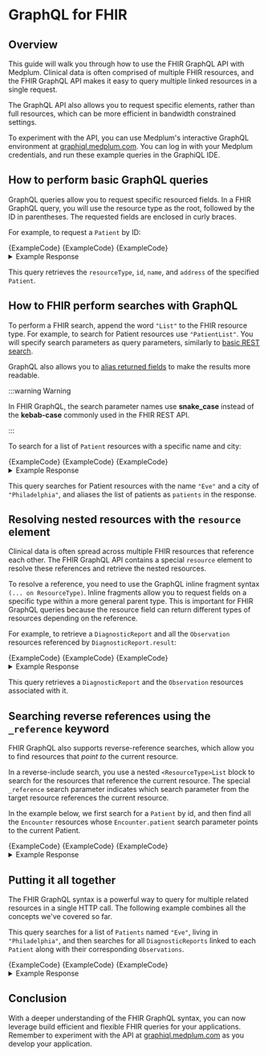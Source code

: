 ---
---


# GraphQL for FHIR

## Overview

This guide will walk you through how to use the FHIR GraphQL API with Medplum. Clinical data is often comprised of multiple FHIR resources, and the FHIR GraphQL API makes it easy to query multiple linked resources in a single request.

The GraphQL API also allows you to request specific elements, rather than full resources, which can be more efficient in bandwidth constrained settings.

To experiment with the API, you can use Medplum's interactive GraphQL environment at [graphiql.medplum.com](https://graphiql.medplum.com/). You can log in with your Medplum credentials, and run these example queries in the GraphiQL IDE.

## How to perform basic GraphQL queries

GraphQL queries allow you to request specific resourced fields. In a FHIR GraphQL query, you will use the resource type as the root, followed by the ID in parentheses. The requested fields are enclosed in curly braces.

For example, to request a `Patient` by ID:

<Tabs groupId="language">
  <TabItem value="graphql" label="GraphQL">
    <MedplumCodeBlock language="graphql" selectBlocks="GetPatientByIdGraphQL">
      {ExampleCode}
    </MedplumCodeBlock>
  </TabItem>
  <TabItem value="ts" label="Typescript">
    <MedplumCodeBlock language="ts" selectBlocks="GetPatientByIdTS">
      {ExampleCode}
    </MedplumCodeBlock>
  </TabItem>
  <TabItem value="curl" label="cURL">
    <MedplumCodeBlock language="bash" selectBlocks="GetPatientByIdCurl">
      {ExampleCode}
    </MedplumCodeBlock>
  </TabItem>
</Tabs>

<details>
  <summary>Example Response</summary>
  <MedplumCodeBlock language="ts" selectBlocks="GetPatientByIdResponse">
    {ExampleCode}
  </MedplumCodeBlock>
</details>

This query retrieves the `resourceType`, `id`, `name`, and `address` of the specified `Patient`.

## How to FHIR perform searches with GraphQL

To perform a FHIR search, append the word `"List"` to the FHIR resource type. For example, to search for Patient resources use `"PatientList"`. You will specify search parameters as query parameters, similarly to [basic REST search](/docs/search/basic-search).

GraphQL also allows you to [alias returned fields](https://devinschulz.com/rename-fields-by-using-aliases-in-graphql/) to make the results more readable.

:::warning Warning

In FHIR GraphQL, the search parameter names use **snake_case** instead of the **kebab-case** commonly used in the FHIR REST API.

:::

To search for a list of `Patient` resources with a specific name and city:

<Tabs groupId="language">
  <TabItem value="graphql" label="GraphQL">
    <MedplumCodeBlock language="graphql" selectBlocks="SearchPatientsByNameAndCityGraphQL">
      {ExampleCode}
    </MedplumCodeBlock>
  </TabItem>
  <TabItem value="ts" label="Typescript">
    <MedplumCodeBlock language="ts" selectBlocks="SearchPatientsByNameAndCityTS">
      {ExampleCode}
    </MedplumCodeBlock>
  </TabItem>
  <TabItem value="curl" label="cURL">
    <MedplumCodeBlock language="bash" selectBlocks="SearchPatientsByNameAndCityCurl">
      {ExampleCode}
    </MedplumCodeBlock>
  </TabItem>
</Tabs>

<details>
  <summary>Example Response</summary>
  <MedplumCodeBlock language="ts" selectBlocks="SearchPatientsByNameAndCityResponse">
    {ExampleCode}
  </MedplumCodeBlock>
</details>

This query searches for Patient resources with the name `"Eve"` and a city of `"Philadelphia"`, and aliases the list of patients as `patients` in the response.

## Resolving nested resources with the `resource` element

Clinical data is often spread across multiple FHIR resources that reference each other. The FHIR GraphQL API contains a special `resource` element to resolve these references and retrieve the nested resources.

To resolve a reference, you need to use the GraphQL inline fragment syntax `(... on ResourceType)`. Inline fragments allow you to request fields on a specific type within a more general parent type. This is important for FHIR GraphQL queries because the resource field can return different types of resources depending on the reference.

For example, to retrieve a `DiagnosticReport` and all the `Observation` resources referenced by `DiagnosticReport.result`:

<Tabs groupId="language">
  <TabItem value="graphql" label="GraphQL">
    <MedplumCodeBlock language="graphql" selectBlocks="DiagnosticReportWithObservationsGraphQL">
      {ExampleCode}
    </MedplumCodeBlock>
  </TabItem>
  <TabItem value="ts" label="Typescript">
    <MedplumCodeBlock language="ts" selectBlocks="DiagnosticReportWithObservationsTS">
      {ExampleCode}
    </MedplumCodeBlock>
  </TabItem>
  <TabItem value="curl" label="cURL">
    <MedplumCodeBlock language="bash" selectBlocks="DiagnosticReportWithObservationsCurl">
      {ExampleCode}
    </MedplumCodeBlock>
  </TabItem>
</Tabs>

<details>
  <summary>Example Response</summary>
  <MedplumCodeBlock language="ts" selectBlocks="DiagnosticReportWithObservationsResponse">
    {ExampleCode}
  </MedplumCodeBlock>
</details>

This query retrieves a `DiagnosticReport` and the `Observation` resources associated with it.

## Searching reverse references using the `_reference` keyword

FHIR GraphQL also supports reverse-reference searches, which allow you to find resources that _point to_ the current resource.

In a reverse-include search, you use a nested `<ResourceType>List` block to search for the resources that reference the current resource. The special `_reference` search parameter indicates which search parameter from the target resource references the current resource.

In the example below, we first search for a `Patient` by id, and then find all the `Encounter` resources whose `Encounter.patient` search parameter points to the current Patient.

<Tabs groupId="language">
  <TabItem value="graphql" label="GraphQL">
    <MedplumCodeBlock language="graphql" selectBlocks="PatientWithRelatedEncountersGraphQL">
      {ExampleCode}
    </MedplumCodeBlock>
  </TabItem>
  <TabItem value="ts" label="Typescript">
    <MedplumCodeBlock language="ts" selectBlocks="PatientWithRelatedEncountersTS">
      {ExampleCode}
    </MedplumCodeBlock>
  </TabItem>
  <TabItem value="curl" label="cURL">
    <MedplumCodeBlock language="bash" selectBlocks="PatientWithRelatedEncountersCurl">
      {ExampleCode}
    </MedplumCodeBlock>
  </TabItem>
</Tabs>

<details>
  <summary>Example Response</summary>
  <MedplumCodeBlock language="ts" selectBlocks="PatientWithRelatedEncountersResponse">
    {ExampleCode}
  </MedplumCodeBlock>
</details>

## Putting it all together

The FHIR GraphQL syntax is a powerful way to query for multiple related resources in a single HTTP call. The following example combines all the concepts we've covered so far.

This query searches for a list of `Patients` named `"Eve"`, living in `"Philadelphia"`, and then searches for all `DiagnosticReports` linked to each `Patient` along with their corresponding `Observations`.

<Tabs groupId="language">
  <TabItem value="graphql" label="GraphQL">
    <MedplumCodeBlock language="graphql" selectBlocks="PatientsWithReportsGraphQL">
      {ExampleCode}
    </MedplumCodeBlock>
  </TabItem>
  <TabItem value="ts" label="Typescript">
    <MedplumCodeBlock language="ts" selectBlocks="PatientsWithReportsTS">
      {ExampleCode}
    </MedplumCodeBlock>
  </TabItem>
  <TabItem value="curl" label="cURL">
    <MedplumCodeBlock language="bash" selectBlocks="PatientsWithReportsCurl">
      {ExampleCode}
    </MedplumCodeBlock>
  </TabItem>
</Tabs>

<details>
  <summary>Example Response</summary>
  <MedplumCodeBlock language="ts" selectBlocks="PatientsWithReportsResponse">
    {ExampleCode}
  </MedplumCodeBlock>
</details>

## Conclusion

With a deeper understanding of the FHIR GraphQL syntax, you can now leverage build efficient and flexible FHIR queries for your applications. Remember to experiment with the API at [graphiql.medplum.com](https://graphiql.medplum.com/) as you develop your application.
